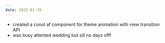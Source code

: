 ```yaml
---
date: 2025-01-20
---
```


- created a coool af component for theme animation with view transition API
- was busy attented wedding but sill no days offf
